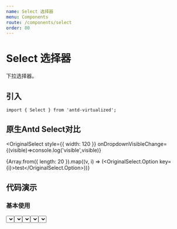 ```yaml
---
name: Select 选择器
menu: Components
route: /components/select
order: 80
---
```



# Select 选择器

下拉选择器。

## 引入

```
import { Select } from 'antd-virtualized';
```
## 原生Antd Select对比

<OriginalSelect
  style={{ width: 120 }}
  onDropdownVisibleChange={(visible)=>console.log('visible',visible)}
>
{Array.from({ length: 20 }).map((v, i) => (<OriginalSelect.Option key={i}>test</OriginalSelect.Option>))}
</OriginalSelect>

## 代码演示

### 基本使用

<Playground>
<Select
  placeholder="支持大数据的Select"
  titleField='name'
  options={Array.from({ length: 2000 }).map((v, i) => ({ id: i, name: 'test' + i }))}
  keyField='id'
  style={{ width: 120 }}
  defaultOpen
  onDropdownVisibleChange={(visible)=>console.log('visible',visible)}
/>
<Select
  placeholder="支持大数据的Select"
  titleField='name'
  options={[{id:1,name:'1'},{id:'2',name:'2',disabled:true},{id:'3',name:'3'}]}
  keyField='id'
  style={{ width: 120 }}
/>
</Playground>

### 带搜索框

<Playground>
  <State initial={{value: 100}}>
    {({ state, setState }) => (
      <Select
        allowClear
        showSearch
        placeholder="支持大数据的Select"
        titleField='name'
        options={Array.from({ length: 2000 }).map((v, i) => ({ id: i, name: 'test' + i }))}
        keyField='id'
        style={{ width: 120 }}
        defaultValue={state.value}
        filterOption={(input, option) => option.name.indexOf(input) >= 0}
        onChange={(value) => (setState({ value }))}
      />
     )}
  </State>

</Playground>

### 定义下拉列表为空时显示的内容

<Playground>
原始
<Select style={{ width: 120 }}/>
<br/><br/>
自定义 
<Select
  style={{ width: 120 }}
  notFoundContent="数据为空"
/>
</Playground>




## API

<Props of={Select} isToggle title="⚛️ Select props"/>